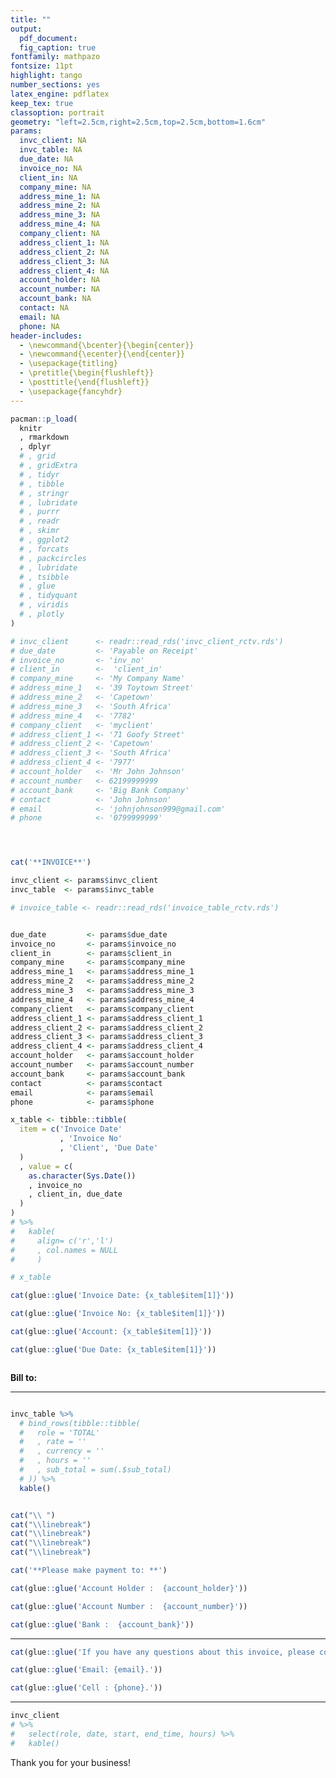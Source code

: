 ```yaml
---
title: ""
output: 
  pdf_document:
  fig_caption: true
fontfamily: mathpazo
fontsize: 11pt
highlight: tango
number_sections: yes
latex_engine: pdflatex
keep_tex: true
classoption: portrait
geometry: "left=2.5cm,right=2.5cm,top=2.5cm,bottom=1.6cm"
params:
  invc_client: NA
  invc_table: NA
  due_date: NA
  invoice_no: NA
  client_in: NA
  company_mine: NA
  address_mine_1: NA
  address_mine_2: NA
  address_mine_3: NA
  address_mine_4: NA
  company_client: NA
  address_client_1: NA
  address_client_2: NA
  address_client_3: NA
  address_client_4: NA
  account_holder: NA
  account_number: NA
  account_bank: NA
  contact: NA
  email: NA
  phone: NA
header-includes:
  - \newcommand{\bcenter}{\begin{center}}
  - \newcommand{\ecenter}{\end{center}}
  - \usepackage{titling}
  - \pretitle{\begin{flushleft}}
  - \posttitle{\end{flushleft}}
  - \usepackage{fancyhdr}
---
```


\begin{flushright}
\includegraphics[width=7cm]{/home/callum28/nexus/apps/pckgs/invoicer/invoicer/inst/app/mrkdn/nexus_logo.png}
\end{flushright}


```r

pacman::p_load(
  knitr
  , rmarkdown
  , dplyr
  # , grid
  # , gridExtra
  # , tidyr
  # , tibble
  # , stringr
  # , lubridate
  # , purrr
  # , readr
  # , skimr
  # , ggplot2
  # , forcats
  # , packcircles
  # , lubridate
  # , tsibble
  # , glue
  # , tidyquant
  # , viridis
  # , plotly
)


```


```r

# invc_client      <- readr::read_rds('invc_client_rctv.rds')
# due_date         <- 'Payable on Receipt'
# invoice_no       <- 'inv_no'
# client_in        <-  'client_in'
# company_mine     <- 'My Company Name'
# address_mine_1   <- '39 Toytown Street'
# address_mine_2   <- 'Capetown'
# address_mine_3   <- 'South Africa'
# address_mine_4   <- '7782'
# company_client   <- 'myclient'
# address_client_1 <- '71 Goofy Street'
# address_client_2 <- 'Capetown'
# address_client_3 <- 'South Africa'
# address_client_4 <- '7977'
# account_holder   <- 'Mr John Johnson'
# account_number   <- 62199999999
# account_bank     <- 'Big Bank Company'
# contact          <- 'John Johnson'
# email            <- 'johnjohnson999@gmail.com'
# phone            <- '0799999999'




```



```r


```


```r

cat('**INVOICE**')

```


```r

invc_client <- params$invc_client
invc_table  <- params$invc_table 

# invoice_table <- readr::read_rds('invoice_table_rctv.rds')


due_date         <- params$due_date
invoice_no       <- params$invoice_no
client_in        <- params$client_in
company_mine     <- params$company_mine
address_mine_1   <- params$address_mine_1
address_mine_2   <- params$address_mine_2
address_mine_3   <- params$address_mine_3
address_mine_4   <- params$address_mine_4
company_client   <- params$company_client
address_client_1 <- params$address_client_1
address_client_2 <- params$address_client_2
address_client_3 <- params$address_client_3
address_client_4 <- params$address_client_4
account_holder   <- params$account_holder
account_number   <- params$account_number
account_bank     <- params$account_bank
contact          <- params$contact
email            <- params$email
phone            <- params$phone


```


```r

x_table <- tibble::tibble(
  item = c('Invoice Date'
           , 'Invoice No'
           , 'Client', 'Due Date'
  )
  , value = c(
    as.character(Sys.Date())
    , invoice_no
    , client_in, due_date
  )
)
# %>%
#   kable(
#     align= c('r','l')
#     , col.names = NULL
#     )

# x_table

```

```r

cat(glue::glue('Invoice Date: {x_table$item[1]}'))

```

```r

cat(glue::glue('Invoice No: {x_table$item[1]}'))

```

```r

cat(glue::glue('Account: {x_table$item[1]}'))

```

```r

cat(glue::glue('Due Date: {x_table$item[1]}'))

```


\begin{minipage}[t]{0.5\textwidth}
.\newline
\end{minipage}
\begin{minipage}[t]{0.5\textwidth}
\begin{flushright}


```r



```


```r
cat(company_mine)
```

```r
cat(address_mine_1)
```

```r
cat(address_mine_2)
```

```r
cat(address_mine_3)
```

```r
cat(address_mine_4)
```


\end{flushright}
\end{minipage}

```r



```

**Bill to:**

\begin{minipage}[t]{0.5\textwidth}

```r
cat(company_client)
```

```r
cat(address_client_1)
```

```r
cat(address_client_2)
```

```r
cat(address_client_3)
```

```r
cat(address_client_4)
```

\end{minipage}
\begin{minipage}[t]{0.5\textwidth}
\end{minipage}

****

```r

```


```r

invc_table %>%
  # bind_rows(tibble::tibble(
  #   role = 'TOTAL'
  #   , rate = ''
  #   , currency = ''
  #   , hours = ''
  #   , sub_total = sum(.$sub_total)
  # )) %>%
  kable()

```




```r

```


```r

cat("\\ ")
cat("\\linebreak")
cat("\\linebreak")
cat("\\linebreak")
cat("\\linebreak")

```



```r

cat('**Please make payment to: **')

```


```r

cat(glue::glue('Account Holder :  {account_holder}'))

```


```r

cat(glue::glue('Account Number :  {account_number}'))

```


```r

cat(glue::glue('Bank :  {account_bank}'))

```

****



\bcenter

```r

cat(glue::glue('If you have any questions about this invoice, please contact {contact}.'))

```

```r

cat(glue::glue('Email: {email}.'))
```

```r

cat(glue::glue('Cell : {phone}.'))
```



\ecenter

****

\clearpage
\newpage

```r

invc_client 
# %>%
#   select(role, date, start, end_time, hours) %>%
#   kable()

```

\bcenter

Thank you for your business!

\ecenter
